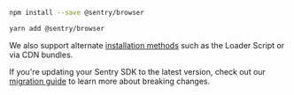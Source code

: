```bash {tabTitle:npm}
npm install --save @sentry/browser
```

```bash {tabTitle:yarn}
yarn add @sentry/browser
```

<Note>

We also support alternate [installation methods](/platforms/javascript/install/) such as the <PlatformLink to="/install/loader/">Loader Script</PlatformLink> or via <PlatformLink to="/install/loader/#cdn">CDN bundles</PlatformLink>.

</Note>

If you're updating your Sentry SDK to the latest version, check out our [migration guide](https://github.com/getsentry/sentry-javascript/blob/master/MIGRATION.md) to learn more about breaking changes.
